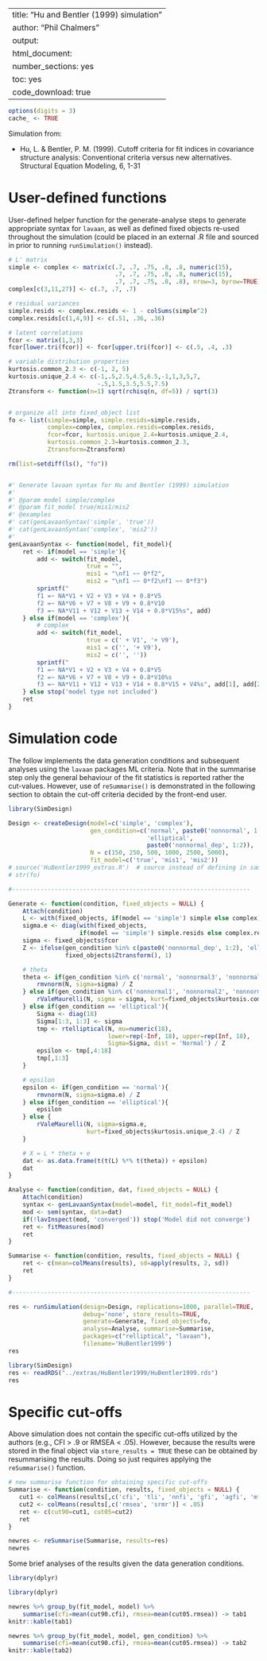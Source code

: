 %\VignetteIndexEntry{SimDesign}
%\VignetteEngine{knitr::knitr}
---
title: "Hu and Bentler (1999) simulation"
author: "Phil Chalmers"
output:
  html_document:
    number_sections: yes
    toc: yes
    code_download: true
---

```r
options(digits = 3)
cache_ <- TRUE
```

Simulation from:

- Hu, L. & Bentler, P. M. (1999). Cutoff criteria for fit indices in covariance structure analysis: Conventional criteria versus new alternatives. Structural Equation Modeling,  6, 1-31

# User-defined functions

User-defined helper function for the generate-analyse steps to generate appropriate syntax for `lavaan`, as well as defined fixed objects re-used throughout the simulation (could be placed in an external .R file and sourced in prior to running `runSimulation()` instead).

```r
# L' matrix
simple <- complex <- matrix(c(.7, .7, .75, .8, .8, numeric(15),
                              .7, .7, .75, .8, .8, numeric(15),
                              .7, .7, .75, .8, .8), nrow=3, byrow=TRUE)
complex[c(3,11,27)] <- c(.7, .7, .7)

# residual variances
simple.resids <- complex.resids <- 1 - colSums(simple^2)
complex.resids[c(1,4,9)] <- c(.51, .36, .36)

# latent correlations
fcor <- matrix(1,3,3)
fcor[lower.tri(fcor)] <- fcor[upper.tri(fcor)] <- c(.5, .4, .3)

# variable distribution properties
kurtosis.common_2.3 <- c(-1, 2, 5)
kurtosis.unique_2.4 <- c(-1,.5,2.5,4.5,6.5,-1,1,3,5,7,
                         -.5,1.5,3.5,5.5,7.5)
Ztransform <- function(n=1) sqrt(rchisq(n, df=5)) / sqrt(3)


# organize all into fixed_object list
fo <- list(simple=simple, simple.resids=simple.resids,
           complex=complex, complex.resids=complex.resids,
           fcor=fcor, kurtosis.unique_2.4=kurtosis.unique_2.4,
           kurtosis.common_2.3=kurtosis.common_2.3,
           Ztransform=Ztransform)

rm(list=setdiff(ls(), "fo"))


#' Generate lavaan syntax for Hu and Bentler (1999) simulation
#'
#' @param model simple/complex
#' @param fit_model true/mis1/mis2
#' @examples
#' cat(genLavaanSyntax('simple', 'true'))
#' cat(genLavaanSyntax('complex', 'mis2'))
#'
genLavaanSyntax <- function(model, fit_model){
    ret <- if(model == 'simple'){
        add <- switch(fit_model,
                      true = "",
                      mis1 = "\nf1 ~~ 0*f2",
                      mis2 = "\nf1 ~~ 0*f2\nf1 ~~ 0*f3")
        sprintf("
        f1 =~ NA*V1 + V2 + V3 + V4 + 0.8*V5
        f2 =~ NA*V6 + V7 + V8 + V9 + 0.8*V10
        f3 =~ NA*V11 + V12 + V13 + V14 + 0.8*V15%s", add)
    } else if(model == 'complex'){
        # complex
        add <- switch(fit_model,
                      true = c(' + V1', '+ V9'),
                      mis1 = c('', '+ V9'),
                      mis2 = c('', ''))
        sprintf("
        f1 =~ NA*V1 + V2 + V3 + V4 + 0.8*V5
        f2 =~ NA*V6 + V7 + V8 + V9 + 0.8*V10%s
        f3 =~ NA*V11 + V12 + V13 + V14 + 0.8*V15 + V4%s", add[1], add[2])
    } else stop('model type not included')
    ret
}
```

# Simulation code

The follow implements the data generation conditions and subsequent analyses using the `lavaan` packages ML criteria. Note that in the summarise step only the general behaviour of the fit statistics is reported rather the cut-values. However, use of `reSummarise()` is demonstrated in the following section to obtain the cut-off criteria decided by the front-end user.

```r
library(SimDesign)

Design <- createDesign(model=c('simple', 'complex'),
                       gen_condition=c('normal', paste0('nonnormal', 1:3),
                                       'elliptical',
                                       paste0('nonnormal_dep', 1:2)),
                       N = c(150, 250, 500, 1000, 2500, 5000),
                       fit_model=c('true', 'mis1', 'mis2'))
# source('HuBentler1999_extras.R')  # source instead of defining in same document
# str(fo)

#-------------------------------------------------------------------

Generate <- function(condition, fixed_objects = NULL) {
    Attach(condition)
    L <- with(fixed_objects, if(model == 'simple') simple else complex)
    sigma.e <- diag(with(fixed_objects,
                    if(model == 'simple') simple.resids else complex.resids))
    sigma <- fixed_objects$fcor
    Z <- ifelse(gen_condition %in% c(paste0('nonnormal_dep', 1:2), 'elliptical'),
                fixed_objects$Ztransform(), 1)

    # theta
    theta <- if(gen_condition %in% c('normal', 'nonnormal3', 'nonnormal_dep1')){
        rmvnorm(N, sigma=sigma) / Z
    } else if(gen_condition %in% c('nonnormal1', 'nonnormal2', 'nonnormal_dep2')){
        rValeMaurelli(N, sigma = sigma, kurt=fixed_objects$kurtosis.common_2.3) / Z
    } else if(gen_condition == 'elliptical'){
        Sigma <- diag(18)
        Sigma[1:3, 1:3] <- sigma
        tmp <- rtelliptical(N, mu=numeric(18),
                            lower=rep(-Inf, 18), upper=rep(Inf, 18),
                            Sigma=Sigma, dist = 'Normal') / Z
        epsilon <- tmp[,4:18]
        tmp[,1:3]
    }

    # epsilon
    epsilon <- if(gen_condition == 'normal'){
        rmvnorm(N, sigma=sigma.e) / Z
    } else if(gen_condition == 'elliptical'){
        epsilon
    } else {
        rValeMaurelli(N, sigma=sigma.e,
                      kurt=fixed_objects$kurtosis.unique_2.4) / Z
    }

    # X = L * theta + e
    dat <- as.data.frame(t(t(L) %*% t(theta)) + epsilon)
    dat
}

Analyse <- function(condition, dat, fixed_objects = NULL) {
    Attach(condition)
    syntax <- genLavaanSyntax(model=model, fit_model=fit_model)
    mod <- sem(syntax, data=dat)
    if(!lavInspect(mod, 'converged')) stop('Model did not converge')
    ret <- fitMeasures(mod)
    ret
}

Summarise <- function(condition, results, fixed_objects = NULL) {
    ret <- c(mean=colMeans(results), sd=apply(results, 2, sd))
    ret
}

#-------------------------------------------------------------------

res <- runSimulation(design=Design, replications=1000, parallel=TRUE,
                     debug='none', store_results=TRUE,
                     generate=Generate, fixed_objects=fo,
                     analyse=Analyse, summarise=Summarise,
                     packages=c("relliptical", "lavaan"),
                     filename='HuBentler1999')
res
```

```r
library(SimDesign)
res <- readRDS("../extras/HuBentler1999/HuBentler1999.rds")
res
```

# Specific cut-offs

Above simulation does not contain the specific cut-offs utilized by the authors (e.g., CFI > .9 or RMSEA < .05). However, because the results were stored in the final object via `store_results = TRUE` these can be obtained 
by resummarising the results. Doing so just requires applying the `reSummarise()` function.

```r
# new summarise function for obtaining specific cut-offs
Summarise <- function(condition, results, fixed_objects = NULL) {
   cut1 <- colMeans(results[,c('cfi', 'tli', 'nnfi', 'gfi', 'agfi', 'mfi')] > .90)
   cut2 <- colMeans(results[,c('rmsea', 'srmr')] < .05)
   ret <- c(cut90=cut1, cut05=cut2)
   ret
}

newres <- reSummarise(Summarise, results=res)
newres
```

Some brief analyses of the results given the data generation conditions.

```r
library(dplyr)
```


```r
library(dplyr)

newres %>% group_by(fit_model, model) %>% 
    summarise(cfi=mean(cut90.cfi), rmsea=mean(cut05.rmsea)) -> tab1
knitr::kable(tab1)

newres %>% group_by(fit_model, model, gen_condition) %>% 
    summarise(cfi=mean(cut90.cfi), rmsea=mean(cut05.rmsea)) -> tab2
knitr::kable(tab2)
```


